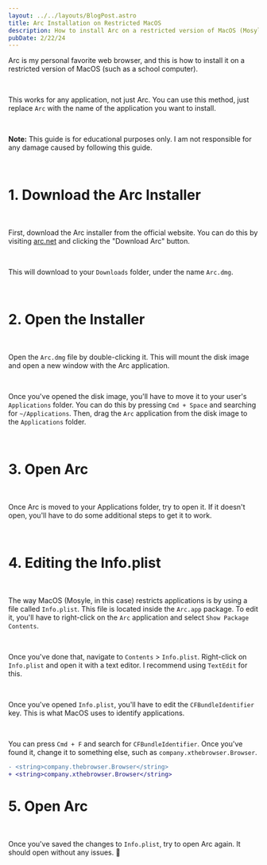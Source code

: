 ```yaml
---
layout: ../../layouts/BlogPost.astro
title: Arc Installation on Restricted MacOS
description: How to install Arc on a restricted version of MacOS (Mosyle MDM).
pubDate: 2/22/24
---
```


Arc is my personal favorite web browser, and this is how to install it on a restricted version of MacOS (such as a school computer).

<br />

This works for any application, not just Arc. You can use this method, just replace `Arc` with the name of the application you want to install.

<br />

**Note:** This guide is for educational purposes only. I am not responsible for any damage caused by following this guide.

<br />

# 1. Download the Arc Installer

<br />

First, download the Arc installer from the official website. You can do this by visiting [arc.net](https://arc.net) and clicking the "Download Arc" button.

<br />

This will download to your `Downloads` folder, under the name `Arc.dmg`.

<br />

# 2. Open the Installer

<br />

Open the `Arc.dmg` file by double-clicking it. This will mount the disk image and open a new window with the Arc application.

<br />

Once you've opened the disk image, you'll have to move it to your user's `Applications` folder. You can do this by pressing `Cmd + Space` and searching for `~/Applications`. Then, drag the `Arc` application from the disk image to the `Applications` folder.

<br />

# 3. Open Arc

<br />

Once Arc is moved to your Applications folder, try to open it. If it doesn't open, you'll have to do some additional steps to get it to work.

<br />

# 4. Editing the Info.plist 

<br />

The way MacOS (Mosyle, in this case) restricts applications is by using a file called `Info.plist`. This file is located inside the `Arc.app` package. To edit it, you'll have to right-click on the `Arc` application and select `Show Package Contents`.

<br />

Once you've done that, navigate to `Contents` > `Info.plist`. Right-click on `Info.plist` and open it with a text editor. I recommend using `TextEdit` for this.

<br />

Once you've opened `Info.plist`, you'll have to edit the `CFBundleIdentifier` key. This is what MacOS uses to identify applications.

<br />

You can press `Cmd + F` and search for `CFBundleIdentifier`. Once you've found it, change it to something else, such as `company.xthebrowser.Browser`.

```diff
- <string>company.thebrowser.Browser</string>
+ <string>company.xthebrowser.Browser</string> 
```

# 5. Open Arc

<br />

Once you've saved the changes to `Info.plist`, try to open Arc again. It should open without any issues. 🎉

